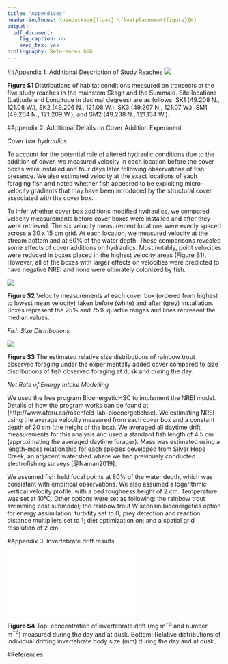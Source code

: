 ```yaml
---
title: "Appendices"
header-includes: \usepackage{float} \floatplacement{figure}{H}
output: 
  pdf_document:
    fig_caption: no
    keep_tex: yes
bibliography: References.bib
---
```


##Appendix 1: Additional Description of Study Reaches
![](Final_figures/Appendix_S1)

**Figure S1** Distributions of habitat conditions measured on transects at the five study reaches in the mainstem Skagit and the Summalo. Site locations (Latitude and Longitude in decimal degrees) are as follows: SK1 (49.208 N., 121.08 W.), SK2 (49.206 N., 121.08 W.), SK3 (49.207 N., 121.07 W.), SM1 (49.264 N., 121.209 W.), and SM2 (49.238 N., 121.134 W.).


\clearpage

#Appendix 2: Additional Details on Cover Addition Experiment

*Cover box hydraulics*

To account for the potential role of altered hydraulic conditions due to the addition of cover, we measured velocity in each location before the cover boxes were installed and four days later following observations of fish presence. We also estimated velocity at the exact locations of each foraging fish and noted whether fish appeared to be exploiting micro-velocity gradients that may have been introduced by the structural cover associated with the cover box. 

To infer whether cover box additions modified hydraulics, we compared velocity measurements before cover boxes were installed and after they were retrieved. The six velocity measurement locations were evenly spaced across a 30 x 15 cm grid. At each location, we measured velocity at the stream bottom and at 60% of the water depth. These comparisons revealed some effects of cover additions on hydraulics. Most notably, point velocities were reduced in boxes placed in the highest velocity areas (Figure B1). However, all of the boxes with larger effects on velocities were predicted to have negative NREI and none were ultimately colonized by fish. 

![](Final_figures/Appendix_S2)

**Figure S2** Velocity measurements at each cover box (ordered from highest to lowest mean velocity) taken before (white) and after (grey) installation. Boxes represent the 25% and 75% quartile ranges and lines represent the median values.

\clearpage

*Fish Size Distributions*

![](Final_figures/Appendix_S3)


**Figure S3** The estimated relative size distributions of rainbow trout observed foraging under the experimentally added cover compared to size distributions of fish observed foraging at dusk and during the day. 


*Net Rate of Energy Intake Modelling*

We used the free program BioenergeticHSC to implement the NREI model. Details of how the program works can be found at (http://www.aferu.ca/rosenfeld-lab-bioenergetichsc). We estimating NREI using the average velocity measured from each cover box and a constant depth of 20 cm (the height of the box). We averaged all daytime drift measurements for this analysis and used a standard fish length of 4.5 cm (approximating the averaged daytime forager). Mass was estimated using a length-mass relationship for each species developed from Silver Hope Creek, an adjacent watershed where we had previously conducted electrofishing surveys [@Naman2019].

We assumed fish held focal points at 80% of the water depth, which was consistant with empirical observations. We also assumed a logarithmic vertical velocity profile, with a bed roughness height of 2 cm. Temperature was set at 10&deg;C. Other options were set as following: the rainbow trout swimming cost submodel; the rainbow trout Wisconsin bioenergetics option for energy assimilation; turbitity set to 0; prey detection and reaction distance multipliers set to 1; diet optimization on; and a spatial grid resolution of 2 cm.  

\clearpage

#Appendix 3: Invertebrate drift results

![](./Final_figures/Appendix_S4.pdf)

**Figure S4** Top: concentration of invertebrate drift (mg m$^{-3}$ and number m$^{-3}$) measured during the day and at dusk. Bottom: Relative distributions of individual drifting invertebrate body size (mm) during the day and at dusk.

#References
